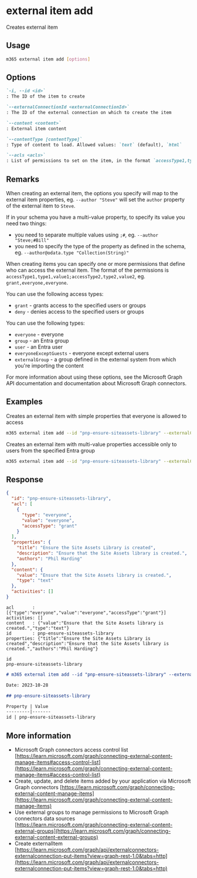 
# external item add

Creates external item

## Usage

```sh
m365 external item add [options]
```

## Options

```md definition-list
`-i, --id <id>`
: The ID of the item to create

`--externalConnectionId <externalConnectionId>`
: The ID of the external connection on which to create the item

`--content <content>`
: External item content

`--contentType [contentType]`
: Type of content to load. Allowed values: `text` (default), `html`

`--acls <acls>`
: List of permissions to set on the item, in the format `accessType1,type1,value1;accessType2,type2,value2`, eg. `grant,everyone,everyone`
```
<Global />

## Remarks

When creating an external item, the options you specify will map to the external item properties, eg. `--author "Steve"` will set the `author` property of the external item to `Steve`.

If in your schema you have a multi-value property, to specify its value you need two things:

- you need to separate multiple values using `;#`, eg. `--author "Steve;#Bill"`
- you need to specify the type of the property as defined in the schema, eg. `--author@odata.type "Collection(String)"`

When creating items you can specify one or more permissions that define who can access the external item. The format of the permissions is `accessType1,type1,value1;accessType2,type2,value2`, eg. `grant,everyone,everyone`.

You can use the following access types:

- `grant` - grants access to the specified users or groups
- `deny` - denies access to the specified users or groups

You can use the following types:

- `everyone` - everyone
- `group` - an Entra group
- `user` - an Entra user
- `everyoneExceptGuests` - everyone except external users
- `externalGroup` - a group defined in the external system from which you're importing the content

For more information about using these options, see the Microsoft Graph API documentation and documentation about Microsoft Graph connectors.

## Examples

Creates an external item with simple properties that everyone is allowed to access

```sh
m365 external item add --id "pnp-ensure-siteassets-library" --externalConnectionId "samplesolutiongallery" --content "Ensure that the Site Assets library is created." --title "Ensure the Site Assets Library is created" --description "Ensure that the Site Assets library is created." --authors "Phil Harding" --acls "grant,everyone,everyone"
```

Creates an external item with multi-value properties accessible only to users from the specified Entra group

```sh
m365 external item add --id "pnp-ensure-siteassets-library" --externalConnectionId "samplesolutiongallery" --content "Ensure that the Site Assets library is created." --title "Ensure the Site Assets Library is created" --description "Ensure that the Site Assets library is created." --authors@odata.type "Collection(String)" --authors "Phil Harding;#Steve Smith" --acls "grant,group,Super users"
```

## Response

<Tabs>
  <TabItem value="JSON">

  ```json
  {
    "id": "pnp-ensure-siteassets-library",
    "acl": [
      {
        "type": "everyone",
        "value": "everyone",
        "accessType": "grant"
      }
    ],
    "properties": {
      "title": "Ensure the Site Assets Library is created",
      "description": "Ensure that the Site Assets library is created.",
      "authors": "Phil Harding"
    },
    "content": {
      "value": "Ensure that the Site Assets library is created.",
      "type": "text"
    },
    "activities": []
  }
  ```

  </TabItem>
  <TabItem value="Text">

  ```text
  acl       : [{"type":"everyone","value":"everyone","accessType":"grant"}]
  activities: []
  content   : {"value":"Ensure that the Site Assets library is created.","type":"text"}
  id        : pnp-ensure-siteassets-library
  properties: {"title":"Ensure the Site Assets Library is created","description":"Ensure that the Site Assets library is created.","authors":"Phil Harding"}
  ```

  </TabItem>
  <TabItem value="CSV">

  ```csv
  id
  pnp-ensure-siteassets-library
  ```

  </TabItem>
  <TabItem value="Markdown">

  ```md
  # m365 external item add --id "pnp-ensure-siteassets-library" --externalConnectionId "samplesolutiongallery" --content "Ensure that the Site Assets library is created." --title "Ensure the Site Assets Library is created" --description "Ensure that the Site Assets library is created." --authors "Phil Harding" --acls "grant,everyone,everyone"

  Date: 2023-10-28

  ## pnp-ensure-siteassets-library

  Property | Value
  ---------|-------
  id | pnp-ensure-siteassets-library
  ```

  </TabItem>
</Tabs>

## More information

- Microsoft Graph connectors access control list [https://learn.microsoft.com/graph/connecting-external-content-manage-items#access-control-list](https://learn.microsoft.com/graph/connecting-external-content-manage-items#access-control-list)
- Create, update, and delete items added by your application via Microsoft Graph connectors [https://learn.microsoft.com/graph/connecting-external-content-manage-items](https://learn.microsoft.com/graph/connecting-external-content-manage-items)
- Use external groups to manage permissions to Microsoft Graph connectors data sources [https://learn.microsoft.com/graph/connecting-external-content-external-groups](https://learn.microsoft.com/graph/connecting-external-content-external-groups)
- Create externalItem [https://learn.microsoft.com/graph/api/externalconnectors-externalconnection-put-items?view=graph-rest-1.0&tabs=http](https://learn.microsoft.com/graph/api/externalconnectors-externalconnection-put-items?view=graph-rest-1.0&tabs=http)
